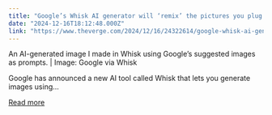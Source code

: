 ```yaml
---
title: "Google’s Whisk AI generator will ‘remix’ the pictures you plug in"
date: "2024-12-16T18:12:48.000Z"
link: "https://www.theverge.com/2024/12/16/24322614/google-whisk-ai-generator-remix-pictures-plug-in"
---
```


An AI-generated image I made in Whisk using Google’s suggested images as prompts. | Image: Google via Whisk
    

  
Google has announced a new AI tool called Whisk that lets you generate images using...

[Read more](https://www.theverge.com/2024/12/16/24322614/google-whisk-ai-generator-remix-pictures-plug-in)
